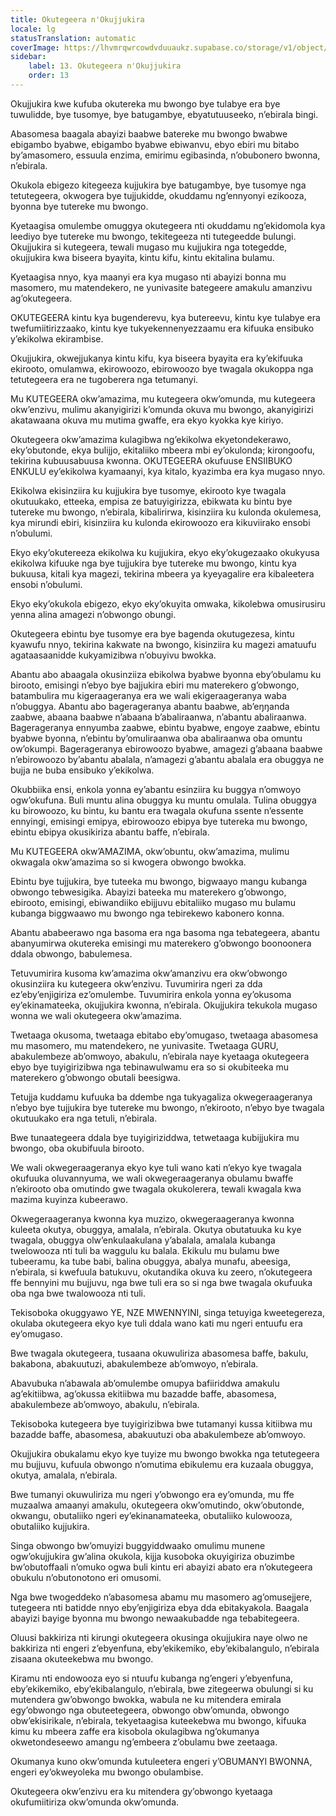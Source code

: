 ```yaml
---
title: Okutegeera n'Okujjukira
locale: lg
statusTranslation: automatic
coverImage: https://lhvmrqwrcowdvduuaukz.supabase.co/storage/v1/object/public/strapi-uploads/small_cover-educacion-fundamental.webp-2d51a7828a2b1309555be27f7e2a61a0.webp
sidebar:
    label: 13. Okutegeera n'Okujjukira
    order: 13
---
```

Okujjukira kwe kufuba okutereka mu bwongo bye tulabye era bye tuwulidde, bye tusomye, bye batugambye, ebyatutuuseeko, n’ebirala bingi.

Abasomesa baagala abayizi baabwe batereke mu bwongo bwabwe ebigambo byabwe, ebigambo byabwe ebiwanvu, ebyo ebiri mu bitabo by’amasomero, essuula enzima, emirimu egibasinda, n’obubonero bwonna, n’ebirala.

Okukola ebigezo kitegeeza kujjukira bye batugambye, bye tusomye nga tetutegeera, okwogera bye tujjukidde, okuddamu ng’ennyonyi ezikooza, byonna bye tutereke mu bwongo.

Kyetaagisa omulembe omuggya okutegeera nti okuddamu ng’ekidomola kya leediyo bye tutereke mu bwongo, tekitegeeza nti tutegeedde bulungi. Okujjukira si kutegeera, tewali mugaso mu kujjukira nga totegedde, okujjukira kwa biseera byayita, kintu kifu, kintu ekitalina bulamu.

Kyetaagisa nnyo, kya maanyi era kya mugaso nti abayizi bonna mu masomero, mu matendekero, ne yunivasite bategeere amakulu amanzivu ag’okutegeera.

OKUTEGEERA kintu kya bugenderevu, kya butereevu, kintu kye tulabye era twefumiitirizzaako, kintu kye tukyekennenyezzaamu era kifuuka ensibuko y’ekikolwa ekirambise.

Okujjukira, okwejjukanya kintu kifu, kya biseera byayita era ky’ekifuuka ekirooto, omulamwa, ekirowoozo, ebirowoozo bye twagala okukoppa nga tetutegeera era ne tugoberera nga tetumanyi.

Mu KUTEGEERA okw’amazima, mu kutegeera okw’omunda, mu kutegeera okw’enzivu, mulimu akanyigirizi k’omunda okuva mu bwongo, akanyigirizi akatawaana okuva mu mutima gwaffe, era ekyo kyokka kye kiriyo.

Okutegeera okw’amazima kulagibwa ng’ekikolwa ekyetondekerawo, eky’obutonde, ekya bulijjo, ekitaliiko mbeera mbi ey’okulonda; kirongoofu, tekirina kubuusabuusa kwonna. OKUTEGEERA okufuuse ENSIIBUKO ENKULU ey’ekikolwa kyamaanyi, kya kitalo, kyazimba era kya mugaso nnyo.

Ekikolwa ekisinziira ku kujjukira bye tusomye, ekirooto kye twagala okutuukako, etteeka, empisa ze batuyigirizza, ebikwata ku bintu bye tutereke mu bwongo, n’ebirala, kibalirirwa, kisinziira ku kulonda okulemesa, kya mirundi ebiri, kisinziira ku kulonda ekirowoozo era kikuviirako ensobi n’obulumi.

Ekyo eky’okutereeza ekikolwa ku kujjukira, ekyo eky’okugezaako okukyusa ekikolwa kifuuke nga bye tujjukira bye tutereke mu bwongo, kintu kya bukuusa, kitali kya magezi, tekirina mbeera ya kyeyagalire era kibaleetera ensobi n’obulumi.

Ekyo eky’okukola ebigezo, ekyo eky’okuyita omwaka, kikolebwa omusirusiru yenna alina amagezi n’obwongo obungi.

Okutegeera ebintu bye tusomye era bye bagenda okutugezesa, kintu kyawufu nnyo, tekirina kakwate na bwongo, kisinziira ku magezi amatuufu agataasaanidde kukyamizibwa n’obuyivu bwokka.

Abantu abo abaagala okusinziiza ebikolwa byabwe byonna eby’obulamu ku birooto, emisingi n’ebyo bye bajjukira ebiri mu materekero g’obwongo, batambulira mu kigeraageranya era we wali ekigeraageranya waba n’obuggya. Abantu abo bagerageranya abantu baabwe, ab’eŋŋanda zaabwe, abaana baabwe n’abaana b’abaliraanwa, n’abantu abaliraanwa. Bagerageranya ennyumba zaabwe, ebintu byabwe, engoye zaabwe, ebintu byabwe byonna, n’ebintu by’omuliraanwa oba abaliraanwa oba omuntu ow’okumpi. Bagerageranya ebirowoozo byabwe, amagezi g’abaana baabwe n’ebirowoozo by’abantu abalala, n’amagezi g’abantu abalala era obuggya ne bujja ne buba ensibuko y’ekikolwa.

Okubbiika ensi, enkola yonna ey’abantu esinziira ku buggya n’omwoyo ogw’okufuna. Buli muntu alina obuggya ku muntu omulala. Tulina obuggya ku birowoozo, ku bintu, ku bantu era twagala okufuna ssente n’essente ennyingi, emisingi emipya, ebirowoozo ebipya bye tutereka mu bwongo, ebintu ebipya okusikiriza abantu baffe, n’ebirala.

Mu KUTEGEERA okw’AMAZIMA, okw’obuntu, okw’amazima, mulimu okwagala okw’amazima so si kwogera obwongo bwokka.

Ebintu bye tujjukira, bye tuteeka mu bwongo, bigwaayo mangu kubanga obwongo tebwesigika. Abayizi bateeka mu materekero g’obwongo, ebirooto, emisingi, ebiwandiiko ebijjuvu ebitaliiko mugaso mu bulamu kubanga biggwaawo mu bwongo nga tebirekewo kabonero konna.

Abantu ababeerawo nga basoma era nga basoma nga tebategeera, abantu abanyumirwa okutereka emisingi mu materekero g’obwongo boonoonera ddala obwongo, babulemesa.

Tetuvumirira kusoma kw’amazima okw’amanzivu era okw’obwongo okusinziira ku kutegeera okw’enzivu. Tuvumirira ngeri za dda ez’eby’enjigiriza ez’omulembe. Tuvumirira enkola yonna ey’okusoma ey’ekinamateeka, okujjukira kwonna, n’ebirala. Okujjukira tekukola mugaso wonna we wali okutegeera okw’amazima.

Twetaaga okusoma, twetaaga ebitabo eby’omugaso, twetaaga abasomesa mu masomero, mu matendekero, ne yunivasite. Twetaaga GURU, abakulembeze ab’omwoyo, abakulu, n’ebirala naye kyetaaga okutegeera ebyo bye tuyigirizibwa nga tebinawulwamu era so si okubiteeka mu materekero g’obwongo obutali beesigwa.

Tetujja kuddamu kufuuka ba ddembe nga tukyagaliza okwegeraageranya n’ebyo bye tujjukira bye tutereke mu bwongo, n’ekirooto, n’ebyo bye twagala okutuukako era nga tetuli, n’ebirala.

Bwe tunaategeera ddala bye tuyigiriziddwa, tetwetaaga kubijjukira mu bwongo, oba okubifuula birooto.

We wali okwegeraageranya ekyo kye tuli wano kati n’ekyo kye twagala okufuuka oluvannyuma, we wali okwegeraageranya obulamu bwaffe n’ekirooto oba omutindo gwe twagala okukolerera, tewali kwagala kwa mazima kuyinza kubeerawo.

Okwegeraageranya kwonna kya muzizo, okwegeraageranya kwonna kuleeta okutya, obuggya, amalala, n’ebirala. Okutya obutatuuka ku kye twagala, obuggya olw’enkulaakulana y’abalala, amalala kubanga twelowooza nti tuli ba waggulu ku balala. Ekikulu mu bulamu bwe tubeeramu, ka tube babi, balina obuggya, abalya munafu, abeesiga, n’ebirala, si kwefuula batukuvu, okutandika okuva ku zeero, n’okutegeera ffe bennyini mu bujjuvu, nga bwe tuli era so si nga bwe twagala okufuuka oba nga bwe twalowooza nti tuli.

Tekisoboka okuggyawo YE, NZE MWENNYINI, singa tetuyiga kweetegereza, okulaba okutegeera ekyo kye tuli ddala wano kati mu ngeri entuufu era ey’omugaso.

Bwe twagala okutegeera, tusaana okuwuliriza abasomesa baffe, bakulu, bakabona, abakuutuzi, abakulembeze ab’omwoyo, n’ebirala.

Abavubuka n’abawala ab’omulembe omupya bafiiriddwa amakulu ag’ekitiibwa, ag’okussa ekitiibwa mu bazadde baffe, abasomesa, abakulembeze ab’omwoyo, abakulu, n’ebirala.

Tekisoboka kutegeera bye tuyigirizibwa bwe tutamanyi kussa kitiibwa mu bazadde baffe, abasomesa, abakuutuzi oba abakulembeze ab’omwoyo.

Okujjukira obukalamu ekyo kye tuyize mu bwongo bwokka nga tetutegeera mu bujjuvu, kufuula obwongo n’omutima ebikulemu era kuzaala obuggya, okutya, amalala, n’ebirala.

Bwe tumanyi okuwuliriza mu ngeri y’obwongo era ey’omunda, mu ffe muzaalwa amaanyi amakulu, okutegeera okw’omutindo, okw’obutonde, okwangu, obutaliiko ngeri ey’ekinanamateeka, obutaliiko kulowooza, obutaliiko kujjukira.

Singa obwongo bw’omuyizi buggyiddwaako omulimu munene ogw’okujjukira gw’alina okukola, kijja kusoboka okuyigiriza obuzimbe bw’obutoffaali n’omuko ogwa buli kintu eri abayizi abato era n’okutegeera obukulu n’obutonotono eri omusomi.

Nga bwe twogeddeko n’abasomesa abamu mu masomero ag’omusejjere, tutegeera nti batidde nnyo eby’enjigiriza ebya dda ebitakyakola. Baagala abayizi bayige byonna mu bwongo newaakubadde nga tebabitegeera.

Oluusi bakkiriza nti kirungi okutegeera okusinga okujjukira naye olwo ne bakkiriza nti engeri z’ebyenfuna, eby’ekikemiko, eby’ekibalangulo, n’ebirala zisaana okuteekebwa mu bwongo.

Kiramu nti endowooza eyo si ntuufu kubanga ng’engeri y’ebyenfuna, eby’ekikemiko, eby’ekibalangulo, n’ebirala, bwe zitegeerwa obulungi si ku mutendera gw’obwongo bwokka, wabula ne ku mitendera emirala egy’obwongo nga obuteetegeera, obwongo obw’omunda, obwongo obw’ekisirikale, n’ebirala, tekyetaagisa kuteekebwa mu bwongo, kifuuka kimu ku mbeera zaffe era kisobola okulagibwa ng’okumanya okwetondeseewo amangu ng’embeera z’obulamu bwe zeetaaga.

Okumanya kuno okw’omunda kutuleetera engeri y’OBUMANYI BWONNA, engeri ey’okweyoleka mu bwongo obulambise.

Okutegeera okw’enzivu era ku mitendera gy’obwongo kyetaaga okufumiitiriza okw’omunda okw’omunda.

